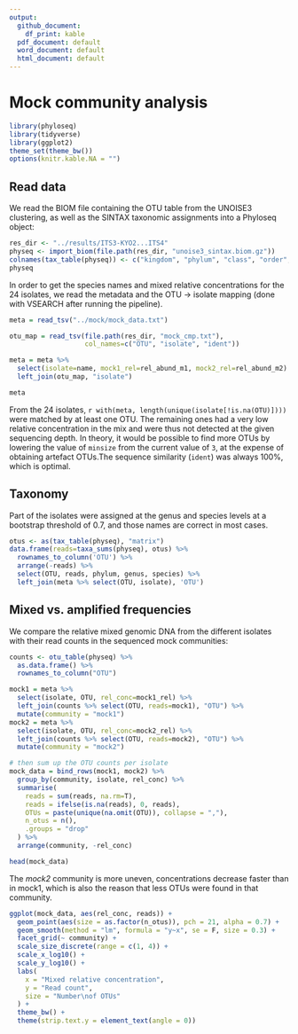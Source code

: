 ```yaml
---
output:
  github_document:
    df_print: kable
  pdf_document: default
  word_document: default
  html_document: default
---
```


# Mock community analysis

```r
library(phyloseq)
library(tidyverse)
library(ggplot2)
theme_set(theme_bw())
options(knitr.kable.NA = "")
```

## Read data

We read the BIOM file containing the OTU table from the UNOISE3 clustering, as well as the SINTAX taxonomic assignments into a Phyloseq object:

```r
res_dir <- "../results/ITS3-KYO2...ITS4"
physeq <- import_biom(file.path(res_dir, "unoise3_sintax.biom.gz"))
colnames(tax_table(physeq)) <- c("kingdom", "phylum", "class", "order", "family", "genus", "species")
physeq
```

In order to get the species names and mixed relative concentrations for the 24 isolates, we read the metadata and the OTU -> isolate mapping (done with VSEARCH after running the pipeline).

```r
meta = read_tsv("../mock/mock_data.txt")

otu_map = read_tsv(file.path(res_dir, "mock_cmp.txt"),
                   col_names=c("OTU", "isolate", "ident"))

meta = meta %>% 
  select(isolate=name, mock1_rel=rel_abund_m1, mock2_rel=rel_abund_m2) %>% 
  left_join(otu_map, "isolate")

meta
```

From the 24 isolates, `r with(meta, length(unique(isolate[!is.na(OTU)])))` were matched by at least one OTU. The remaining ones had a very low relative concentration in the mix and were thus not detected at the given sequencing depth. In theory, it would be possible to find more OTUs by lowering the value of `minsize` from the current value of `3`, at the expense of obtaining artefact OTUs.The sequence similarity (`ident`) was always 100%, which is optimal.

## Taxonomy

Part of the isolates were assigned at the genus and species levels at a bootstrap threshold of 0.7, and those names are correct in most cases.

```r
otus <- as(tax_table(physeq), "matrix")
data.frame(reads=taxa_sums(physeq), otus) %>% 
  rownames_to_column('OTU') %>% 
  arrange(-reads) %>% 
  select(OTU, reads, phylum, genus, species) %>% 
  left_join(meta %>% select(OTU, isolate), 'OTU')
```

## Mixed vs. amplified frequencies

We compare the relative mixed genomic DNA from the different isolates with their read counts in the sequenced mock communities:

```r
counts <- otu_table(physeq) %>%
  as.data.frame() %>%
  rownames_to_column("OTU")

mock1 = meta %>% 
  select(isolate, OTU, rel_conc=mock1_rel) %>% 
  left_join(counts %>% select(OTU, reads=mock1), "OTU") %>% 
  mutate(community = "mock1")
mock2 = meta %>% 
  select(isolate, OTU, rel_conc=mock2_rel) %>% 
  left_join(counts %>% select(OTU, reads=mock2), "OTU") %>% 
  mutate(community = "mock2")

# then sum up the OTU counts per isolate
mock_data = bind_rows(mock1, mock2) %>% 
  group_by(community, isolate, rel_conc) %>%
  summarise(
    reads = sum(reads, na.rm=T),
    reads = ifelse(is.na(reads), 0, reads),
    OTUs = paste(unique(na.omit(OTU)), collapse = ","),
    n_otus = n(),
    .groups = "drop"
  ) %>%
  arrange(community, -rel_conc)

head(mock_data)
```

The *mock2* community is more uneven, concentrations decrease faster than in mock1, which is also the reason that less OTUs were found in that community.

```r
ggplot(mock_data, aes(rel_conc, reads)) +
  geom_point(aes(size = as.factor(n_otus)), pch = 21, alpha = 0.7) +
  geom_smooth(method = "lm", formula = "y~x", se = F, size = 0.3) +
  facet_grid(~ community) +
  scale_size_discrete(range = c(1, 4)) +
  scale_x_log10() +
  scale_y_log10() +
  labs(
    x = "Mixed relative concentration",
    y = "Read count",
    size = "Number\nof OTUs"
  ) +
  theme_bw() +
  theme(strip.text.y = element_text(angle = 0))
```
